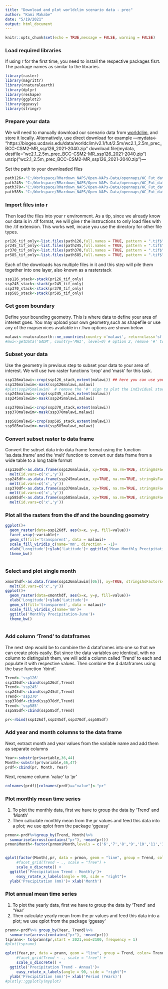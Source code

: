 ---
title: "Download and plot worldclim scenario data - prec"
author: "Kami Makabe"
date: "5/19/2021"
output: html_document
---

```{r setup, include=FALSE}
knitr::opts_chunk$set(echo = TRUE,message = FALSE, warning = FALSE)
```

### Load required libraries
If using r for the first time, you need to install the respective packages fisrt.
The package names as similar to the libraries.

```{r}
library(raster)
library(magrittr)
library(rnaturalearth)
library(dplyr)
library(reshape)
library(ggplot2)
library(ggeasy)
library(stringr)
```
### Prepare your data
We will need to manually download our scenario data from [worldclim](https://worldclim.org/data/cmip6/cmip6climate.html), and store it locally.
Alternatively, use direct download for example ---mydata<- "https://biogeo.ucdavis.edu/data/worldclim/v2.1/fut/2.5m/wc2.1_2.5m_prec_BCC-CSM2-MR_ssp126_2021-2040.zip"
download.file(mydata, destfile="wc2.1_2.5m_prec_BCC-CSM2-MR_ssp126_2021-2040.zip")
unzip("wc2.1_2.5m_prec_BCC-CSM2-MR_ssp126_2021-2040.zip")---

Set the path to your downloaded files

```{r}
path126<-"C:/Workspace/RMardown_NAPS/Open-NAPs-Data/opennaps/WC_Fut_data/pr126"
path245<-"C:/Workspace/RMardown_NAPS/Open-NAPs-Data/opennaps/WC_Fut_data/pr245"
path370<-"C:/Workspace/RMardown_NAPS/Open-NAPs-Data/opennaps/WC_Fut_data/pr370"
path585<-"C:/Workspace/RMardown_NAPS/Open-NAPs-Data/opennaps/WC_Fut_data/pr585"
```

### Import files into r
Then load the files into your r environment. 
As a tip, since we already know our data is in .tif format, we will give r the instructions to only load files with the .tif extension. This works well, incase you use the directory for other file types.

```{r}
pr126_tif_only<-list.files(path126,full.names = TRUE, pattern = ".tif$")
pr245_tif_only<-list.files(path245,full.names = TRUE, pattern = ".tif$")
pr370_tif_only<-list.files(path370,full.names = TRUE, pattern = ".tif$")
pr585_tif_only<-list.files(path585,full.names = TRUE, pattern = ".tif$")
```


Each of the downloads has multiple files in it and this step will pile them together into one layer, also known as a rasterstack

```{r}
ssp126_stack<-stack(pr126_tif_only)
ssp245_stack<-stack(pr245_tif_only)
ssp370_stack<-stack(pr370_tif_only)
ssp585_stack<-stack(pr585_tif_only)
```

### Get geom boundary 
Define your bounding geometry. 
This is where data to define your area of interest goes.
You may upload your own geometry,such as shapefile or use any of the mapservices available in r.Two options are shown below

```{r}
malawi<-rnaturalearth::ne_countries(country ='malawi', returnclass='sf') # option 1
#mwi<-getData('GADM', country='MWI', level=0) # option 2, remove '#' to execute
```


### Subset your data

Use the geometry in previous step to subset your data to your area of interest.
We will use two raster functions 'crop' and 'mask' for this task.

```{r}
ssp126malawi<-crop(ssp126_stack,extent(malawi)) ## here you can use your shapefile from previous step or get the bounding coordinates from any map service and enter them in the order (west, east, south, north)
ssp126malawim<-mask(ssp126malawi,malawi)
#plot(ssp245malawim)  # remove the '#' sign to plot the individual stacked .tifs
ssp245malawi<-crop(ssp245_stack,extent(malawi)) 
ssp245malawim<-mask(ssp245malawi,malawi)

ssp370malawi<-crop(ssp370_stack,extent(malawi)) 
ssp370malawim<-mask(ssp370malawi,malawi)

ssp585malawi<-crop(ssp585_stack,extent(malawi)) 
ssp585malawim<-mask(ssp585malawi,malawi)
```

### Convert subset raster to data frame
Convert the subset data into data frame format using the function 'as.data.frame' and the 'melt' function to convert our data frame from a wide table to a long table format


```{r}
ssp126df<-as.data.frame(ssp126malawim, xy=TRUE, na.rm=TRUE, stringAsFactors=TRUE)%>%
  melt(id.vars=c('x','y'))
ssp245df<-as.data.frame(ssp245malawim, xy=TRUE, na.rm=TRUE, stringAsFactors=TRUE)%>%
  melt(id.vars=c('x','y'))
ssp370df<-as.data.frame(ssp370malawim, xy=TRUE, na.rm=TRUE, stringAsFactors=TRUE)%>%
  melt(id.vars=c('x','y'))
ssp585df<-as.data.frame(ssp585malawim, xy=TRUE, na.rm=TRUE, stringAsFactors=TRUE)%>%
  melt(id.vars=c('x','y'))

```


### Plot  all the rasters from the df and the bounding geometry

```{r}
ggplot()+
  geom_raster(data=ssp126df, aes(x=x, y=y, fill=value))+
  facet_wrap(~variable)+
  geom_sf(fill='transparent', data = malawi)+
  scale_fill_viridis_c(name='mm', direction = -1)+
  xlab('Longitude')+ylab('Latitude')+ ggtitle('Mean Monthly Precipitation')+
  theme_bw()
  
```


### Select and plot single month

```{r}
xmonthdf<-as.data.frame(ssp126malawim[[06]], xy=TRUE, stringsAsFactors=FALSE)%>%
  melt(id.vars=c('x','y'))
ggplot()+
  geom_raster(data=xmonthdf, aes(x=x, y=y, fill=value))+
  xlab('Longitude')+ylab('Latitude')+
  geom_sf(fill='transparent', data = malawi)+
  scale_fill_viridis_c(name='mm')+
  ggtitle('Monthly Precipitation-June')+
  theme_bw()
  
```

### Add column 'Trend' to dataframes
The next step would be to combine the 4 dataframes into one so that we can create plots easily.
But since the data variables are identical, with no column to distinguish them, we will add a column called 'Trend' to each and populate it with respective values.
Then combine the 4 dataframes using the base function 'rbind'.

```{r}
Trend<-'ssp126'
ssp126df<-cbind(ssp126df,Trend)
Trend<-'ssp245'
ssp245df<-cbind(ssp245df,Trend)
Trend<-'ssp370'
ssp370df<-cbind(ssp370df,Trend)
Trend<-'ssp585'
ssp585df<-cbind(ssp585df,Trend)

pr<-rbind(ssp126df,ssp245df,ssp370df,ssp585df)

```

### Add year and month columns to the data frame
Next, extract month and year values from the variable name and add them as separate columns

```{r}
Year<-substr(pr$variable,36,44)
Month<-substr(pr$variable,46,47)
prdf<-cbind(pr, Month, Year)
```

Next, rename column 'value' to 'pr'

```{r}
colnames(prdf)[colnames(prdf)=="value"]<-"pr"
```

### Plot monthly mean time series
1. To plot the monthly data, first we have to group the data by 'Trend' and 'Month'
2. Then calculate monthly mean from the pr values and feed this data into a plot; we use qplot from the package 'ggeasy' 

```{r}
prmon<-prdf%>%group_by(Trend, Month)%>%
  summarise(across(contains("pr"), ~mean(pr)))
prmon$Month<-factor(prmon$Month,levels = c('6','7','8','9','10','11','12','1','2','3','4','5')) # reorder the months to start plotting from June to January


qplot(factor(Month),pr, data = prmon, geom = "line", group = Trend, color= Trend) +
     #facet_grid(Trend ~ ., scale = "free") +
     scale_x_discrete() +
  ggtitle('Precipitation Trend - Monthly')+
     easy_rotate_x_labels(angle = 90, side = "right")+
  ylab('Precipitation (mm)')+ xlab('Month')
```

### Plot annual mean time series
1. To plot the yearly data, first we have to group the data by 'Trend' and 'Year'
2. Then calculate yearly mean from the pr values and feed this data into a plot; we use qplot from the package 'ggeasy'

```{r}

prann<-prdf%>% group_by(Year, Trend)%>% 
  summarise(across(contains("pr"), ~mean(pr)))
tsprann<- ts(prann$pr,start = 2021,end=2100, frequency = 1)
#plot(tsprann)

qplot(Year,pr, data = prann, geom = "line", group = Trend, color= Trend) +
     #facet_grid(Trend ~ ., scale = "free") +
     scale_x_discrete() +
  ggtitle('Precipitation Trend - Annual')+
     easy_rotate_x_labels(angle = 90, side = "right")+
  ylab('Precipitation (mm)')+ xlab('Period (Years)')
#plotly::ggplotly(myplot)
```

